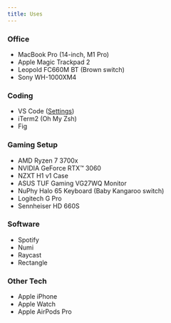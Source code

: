 ```yaml
---
title: Uses
---
```


### Office

- MacBook Pro (14-inch, M1 Pro)
- Apple Magic Trackpad 2
- Leopold FC660M BT (Brown switch)
- Sony WH-1000XM4

### Coding

- VS Code ([Settings](https://github.com/destroymayor/vscode-settings))
- iTerm2 (Oh My Zsh)
- Fig

### Gaming Setup

- AMD Ryzen 7 3700x
- NVIDIA GeForce RTX™ 3060
- NZXT H1 v1 Case
- ASUS TUF Gaming VG27WQ Monitor
- NuPhy Halo 65 Keyboard (Baby Kangaroo switch)
- Logitech G Pro
- Sennheiser HD 660S

### Software

- Spotify
- Numi
- Raycast
- Rectangle

### Other Tech

- Apple iPhone
- Apple Watch
- Apple AirPods Pro
